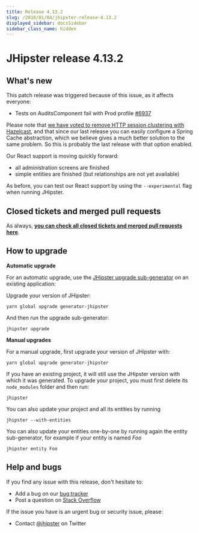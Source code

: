 ```yaml
---
title: Release 4.13.2
slug: /2018/01/04/jhipster-release-4.13.2
displayed_sidebar: docsSidebar
sidebar_class_name: hidden
---
```


JHipster release 4.13.2
==================

What's new
----------

This patch release was triggered because of this issue, as it affects everyone:

- Tests on AuditsComponent fail with Prod profile [#6937](https://github.com/jhipster/generator-jhipster/issues/6937)

Please note that [we have voted to remove HTTP session clustering with Hazelcast](https://groups.google.com/forum/?hl=en#!topic/jhipster-dev/A6HabUyZRRY), and that since our last release you can easily configure a Spring Cache abstraction, which we believe gives a much better solution to the same problem. So this is probably the last release with that option enabled.

Our React support is moving quickly forward:

- all administration screens are finished
- simple entities are finished (but relationships are not yet available)

As before, you can test our React support by using the `--experimental` flag when running JHipster.

Closed tickets and merged pull requests
------------
As always, __[you can check all closed tickets and merged pull requests here](https://github.com/jhipster/generator-jhipster/issues?q=milestone%3A4.13.2+is%3Aclosed)__.

How to upgrade
------------

**Automatic upgrade**

For an automatic upgrade, use the [JHipster upgrade sub-generator](/upgrading-an-application/) on an existing application:

Upgrade your version of JHipster:

```
yarn global upgrade generator-jhipster
```

And then run the upgrade sub-generator:

```
jhipster upgrade
```

**Manual upgrades**

For a manual upgrade, first upgrade your version of JHipster with:

```
yarn global upgrade generator-jhipster
```

If you have an existing project, it will still use the JHipster version with which it was generated.
To upgrade your project, you must first delete its `node_modules` folder and then run:

```
jhipster
```

You can also update your project and all its entities by running

```
jhipster --with-entities
```

You can also update your entities one-by-one by running again the entity sub-generator, for example if your entity is named _Foo_

```
jhipster entity Foo
```

Help and bugs
--------------

If you find any issue with this release, don't hesitate to:

- Add a bug on our [bug tracker](https://github.com/jhipster/generator-jhipster/issues?state=open)
- Post a question on [Stack Overflow](http://stackoverflow.com/tags/jhipster/info)

If the issue you have is an urgent bug or security issue, please:

- Contact [@jhipster](https://twitter.com/jhipster) on Twitter

